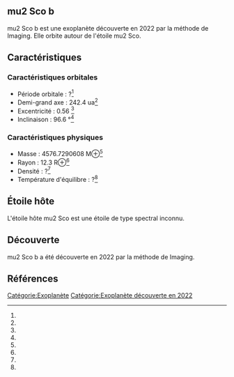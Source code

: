 == mu2 Sco b ==

{{Infobox Exoplanète
| nom = mu2 Sco b
| image = 
| légende = 
| étoile = mu2 Sco
| constellation = 
| ascension_droite = 
| déclinaison = 
| distance = ?
| type_spectral = ?
| masse = 4576.7290608 M⊕<ref></ref>
| rayon = 12.3 R⊕<ref></ref>
| densité = ?<ref></ref>
| gravité = ?<ref></ref>
| température = ?<ref></ref>
| période = ?<ref></ref>
| demi_grand_axe = 242.4 ua<ref></ref>
| excentricité = 0.56 <ref></ref>
| inclinaison = 96.6 °<ref></ref>
| méthode_découverte = Imaging
| date_découverte = 2022
| statut = Confirmée
}}

mu2 Sco b est une exoplanète découverte en 2022 par la méthode de Imaging. Elle orbite autour de l'étoile mu2 Sco.

== Caractéristiques ==

=== Caractéristiques orbitales ===
* Période orbitale : ?<ref></ref>
* Demi-grand axe : 242.4 ua<ref></ref>
* Excentricité : 0.56 <ref></ref>
* Inclinaison : 96.6 °<ref></ref>

=== Caractéristiques physiques ===
* Masse : 4576.7290608 M⊕<ref></ref>
* Rayon : 12.3 R⊕<ref></ref>
* Densité : ?<ref></ref>
* Température d'équilibre : ?<ref></ref>

== Étoile hôte ==

{{Infobox Étoile
| nom = mu2 Sco
| image = 
| légende = 
| constellation = 
| ascension_droite = 
| déclinaison = 
| distance = ?
| type_spectral = ?
| magnitude_absolue = 
| magnitude_apparente = 
| masse = ?<ref></ref>
| rayon = ?<ref></ref>
| température = ?<ref></ref>
| métallicité = ?<ref></ref>
| âge = ?<ref></ref>
}}

L'étoile hôte mu2 Sco est une étoile de type spectral inconnu.

== Découverte ==

mu2 Sco b a été découverte en 2022 par la méthode de Imaging.

== Références ==
<references />

[[Catégorie:Exoplanète]]
[[Catégorie:Exoplanète découverte en 2022]]
